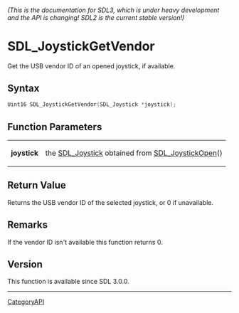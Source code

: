 ====== (This is the documentation for SDL3, which is under heavy development and the API is changing! SDL2 is the current stable version!) ======
= SDL_JoystickGetVendor =

Get the USB vendor ID of an opened joystick, if available.

== Syntax ==

<syntaxhighlight lang='c'>
Uint16 SDL_JoystickGetVendor(SDL_Joystick *joystick);
</syntaxhighlight>

== Function Parameters ==

{|
|'''joystick'''
|the [[SDL_Joystick]] obtained from [[SDL_JoystickOpen]]()
|}

== Return Value ==

Returns the USB vendor ID of the selected joystick, or 0 if unavailable.

== Remarks ==

If the vendor ID isn't available this function returns 0.

== Version ==

This function is available since SDL 3.0.0.

----
[[CategoryAPI]]


